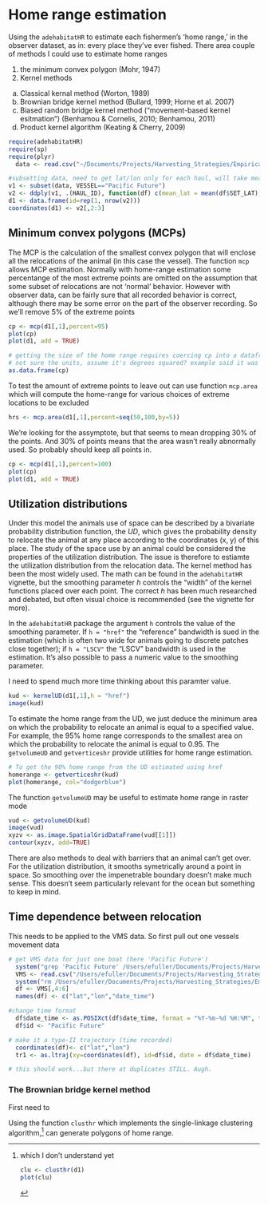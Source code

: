 # Home range estimation

Using the `adehabitatHR` to estimate each fishermen's 'home range,' in the observer dataset, as in: every place they've ever fished. There area couple of methods I could use to estimate home ranges

1. the minimum convex polygon (Mohr, 1947)
2. Kernel methods
  a. Classical kernal method (Worton, 1989)
  b. Brownian bridge kernel method (Bullard, 1999; Horne et al. 2007)
  c. Biased random bridge kernel method ("movement-based kernel esitmation") (Benhamou & Cornelis, 2010; Benhamou, 2011)
  d. Product kernel algorithm (Keating & Cherry, 2009)

```r
require(adehabitatHR)
require(sp)
require(plyr)
  data <- read.csv("~/Documents/Projects/Harvesting_Strategies/EmpiricalAnalysis/NOAA/Data_Analysis/Obs/Data/WCGOPobs/Samhouri_OBFTfinal_Allfisheries_ProcessedwFunction_2009-2012_110613.csv")

#subsetting data, need to get lat/lon only for each haul, will take mean lat/lon for each haul
v1 <- subset(data, VESSEL=="Pacific Future")
v2 <- ddply(v1, .(HAUL_ID), function(df) c(mean_lat = mean(df$SET_LAT),mean_long = mean(df$SET_LONG)))
d1 <- data.frame(id=rep(1, nrow(v2))) 
coordinates(d1) <- v2[,2:3]
``` 

## Minimum convex polygons (MCPs)
The MCP is the calculation of the smallest convex polygon that will enclose all the relocations of the animal (in this case the vessel). The function `mcp` allows MCP estimation. Normally with home-range estimation some percentange of the most extreme points are omitted on the assumption that some subset of relocations are not 'normal' behavior. However with observer data, can be fairly sure that all recorded behavior is correct, although there may be some error on the part of the observer recording. So we'll remove 5% of the extreme points

```r
cp <- mcp(d1[,1],percent=95)
plot(cp)
plot(d1, add = TRUE)

# getting the size of the home range requires coercing cp into a dataframe
# not sure the units, assume it's degrees squared? example said it was hectares because original units were in meters...
as.data.frame(cp)
```
To test the amount of extreme points to leave out can use function `mcp.area` which will compute the home-range for various choices of extreme locations to be excluded

```r
hrs <- mcp.area(d1[,1],percent=seq(50,100,by=5))
```

We're looking for the assymptote, but that seems to mean dropping 30% of the points. And 30% of points means that the area wasn't really abnormally used. So probably should keep all points in. 
```r
cp <- mcp(d1[,1],percent=100)
plot(cp)
plot(d1, add = TRUE)
```

## Utilization distributions
Under this model the animals use of space can be described by a bivariate probability distribution function, the $UD$, which gives the probability density to relocate the animal at any place according to the coordinates (x, y) of this place. The study of the space use by an animal could be considered the properties of the utilization distribution. The issue is therefore to estiamte the utilization distribution from the relocation data. The kernel method has been the most widely used. The math can be found in the `adehabitatHR` vignette, but the smoothing parameter $h$ controls the "width" of the kernel functions placed over each point. The correct $h$ has been much researched and debated, but often visual choice is recommended (see the vignette for more). 

In the `adehabitatHR` package the argument `h` controls the value of the smoothing parameter. If `h = "href"` the "reference" bandwidth is sued in the estimation (which is often two wide for animals going to discrete patches close together); if `h = "LSCV"` the "LSCV" bandwidth is used in the estimation. It's also possible to pass a numeric value to the smoothing parameter. 

I need to spend much more time thinking about this paramter value. 

```r
kud <- kernelUD(d1[,1],h = "href")
image(kud)
```

To estimate the home range from the UD, we just deduce the minimum area on which the probability to relocate an animal is equal to a specified value. For example, the 95% home range corresponds to the smallest area on which the probability to relocate the animal is equal to $0.95$. The `getvolumeUD` and `getverticeshr` provide utilities for home range estimation. 

```r
# To get the 90% home range from the UD estimated using href
homerange <- getverticeshr(kud)
plot(homerange, col="dodgerblue")
```

The function `getvolumeUD` may be useful to estimate home range in raster mode
```r
vud <- getvolumeUD(kud)
image(vud)
xyzv <- as.image.SpatialGridDataFrame(vud[[1]])
contour(xyzv, add=TRUE)
```

There are also methods to deal with barriers that an animal can't get over. For the utilization distribution, it smooths symetrically around a point in space. So smoothing over the impenetrable boundary doesn't make much sense. This doesn't seem particularly relevant for the ocean but something to keep in mind. 

## Time dependence between relocation
This needs to be applied to the VMS data. So first pull out one vessels movement data
```r
# get VMS data for just one boat (here 'Pacific Future')  
  system("grep 'Pacific Future' /Users/efuller/Documents/Projects/Harvesting_Strategies/EmpiricalAnalysis/NOAA/Data_Analysis/VMS/Code/processed_data/VMS_woDups.csv > /Users/efuller/Documents/Projects/Harvesting_Strategies/EmpiricalAnalysis/NOAA/Data_Analysis/VMS/Code/processed_data/wizard.txt")
  VMS <- read.csv("/Users/efuller/Documents/Projects/Harvesting_Strategies/EmpiricalAnalysis/NOAA/Data_Analysis/VMS/Code/processed_data/wizard.txt",header=FALSE)
  system("rm /Users/efuller/Documents/Projects/Harvesting_Strategies/EmpiricalAnalysis/NOAA/Data_Analysis/VMS/Code/processed_data/wizard.txt")
  df <- VMS[,4:6]
  names(df) <- c("lat","lon","date_time")

#change time format
  df$date_time <- as.POSIXct(df$date_time, format = "%Y-%m-%d %H:%M", tz="Pacific")
  df$id <- "Pacific Future"

# make it a type-II trajectory (time recorded)
  coordinates(df)<- c("lat","lon")
  tr1 <- as.ltraj(xy=coordinates(df), id=df$id, date = df$date_time)

# this should work...but there at duplicates STILL. Augh.
```

### The Brownian bridge kernel method
First need to


Using the function `clusthr` which implements the single-linkage clustering algorithm,[^1] can generate polygons of home range. 

[^1]: which I don't understand yet
```r
clu <- clusthr(d1)
plot(clu)
```

